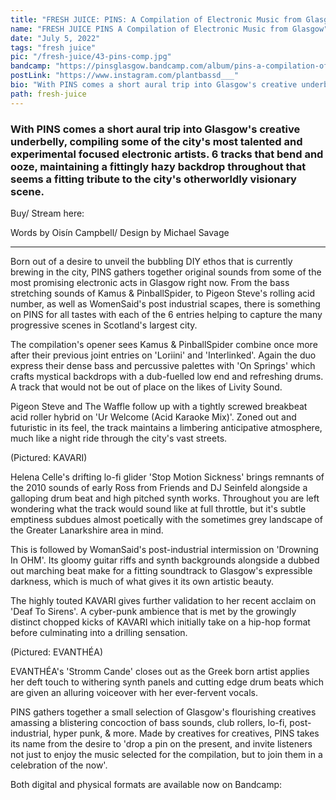 ---
title: "FRESH JUICE: PINS: A Compilation of Electronic Music from Glasgow"
name: "FRESH JUICE PINS A Compilation of Electronic Music from Glasgow"
date: "July 5, 2022"
tags: "fresh juice"
pic: "/fresh-juice/43-pins-comp.jpg"
bandcamp: "https://pinsglasgow.bandcamp.com/album/pins-a-compilation-of-electronic-music-from-glasgow"
postLink: "https://www.instagram.com/plantbassd___"
bio: "With PINS comes a short aural trip into Glasgow's creative underbelly, compiling some of the city's most talented and experimental focused electronic artists. 6 tracks that bend and ooze, maintaining a fittingly hazy backdrop throughout that seems a fitting tribute to the city's otherworldly visionary scene."
path: fresh-juice
---

### With PINS comes a short aural trip into Glasgow's creative underbelly, compiling some of the city's most talented and experimental focused electronic artists. 6 tracks that bend and ooze, maintaining a fittingly hazy backdrop throughout that seems a fitting tribute to the city's otherworldly visionary scene.

Buy/ Stream here: <HoverLink url="pinsglasgow.bandcamp.com/album/pins-a-compilation-of-electronic-music-from-glasgow" external inline />

<Picture src="/fresh-juice/44-art.jpg" alt="pins comp album art" size={1200} />

<p className="smallText">Words by Oisín Campbell/ Design by Michael Savage</p>

<hr />

Born out of a desire to unveil the bubbling DIY ethos that is currently brewing in the city, PINS gathers together original sounds from some of the most promising electronic acts in Glasgow right now. From the bass stretching sounds of Kamus & PinballSpider, to Pigeon Steve's rolling acid number, as well as WomenSaid's post industrial scapes, there is something on PINS for all tastes with each of the 6 entries helping to capture the many progressive scenes in Scotland's largest city.

The compilation's opener sees Kamus & PinballSpider combine once more after their previous joint entries on 'Loriini' and 'Interlinked'. Again the duo express their dense bass and percussive palettes with 'On Springs' which crafts mystical backdrops with a dub-fuelled low end and refreshing drums. A track that would not be out of place on the likes of Livity Sound.

Pigeon Steve and The Waffle follow up with a tightly screwed breakbeat acid roller hybrid on 'Ur Welcome (Acid Karaoke Mix)'. Zoned out and futuristic in its feel, the track maintains a limbering anticipative atmosphere, much like a night ride through the city's vast streets.

<Picture src="/fresh-juice/44-cover.jpg" alt="pins cover pic" size={1200} />

(Pictured: KAVARI)

Helena Celle's drifting lo-fi glider 'Stop Motion Sickness' brings remnants of the 2010 sounds of early Ross from Friends and DJ Seinfeld alongside a galloping drum beat and high pitched synth works. Throughout you are left wondering what the track would sound like at full throttle, but it's subtle emptiness subdues almost poetically with the sometimes grey landscape of the Greater Lanarkshire area in mind.

This is followed by WomanSaid's post-industrial intermission on 'Drowning In OHM'. Its gloomy guitar riffs and synth backgrounds alongside a dubbed out marching beat make for a fitting soundtrack to Glasgow's expressible darkness, which is much of what gives it its own artistic beauty.

The highly touted KAVARI gives further validation to her recent acclaim on 'Deaf To Sirens'. A cyber-punk ambience that is met by the growingly distinct chopped kicks of KAVARI which initially take on a hip-hop format before culminating into a drilling sensation.

<Picture src="/fresh-juice/44-pins.jpg" alt="pins 2nd cover pic" size={1200} />

(Pictured: EVANTHÉA)

EVANTHÉA's 'Stromm Cande' closes out as the Greek born artist applies her deft touch to withering synth panels and cutting edge drum beats which are given an alluring voiceover with her ever-fervent vocals.

PINS gathers together a small selection of Glasgow's flourishing creatives amassing a blistering concoction of bass sounds, club rollers, lo-fi, post-industrial, hyper punk, & more. Made by creatives for creatives, PINS takes its name from the desire to 'drop a pin on the present, and invite listeners not just to enjoy the music selected for the compilation, but to join them in a celebration of the now'.

Both digital and physical formats are available now on Bandcamp: <HoverLink url="pinsglasgow.bandcamp.com/album/pins-a-compilation-of-electronic-music-from-glasgow" external inline />
